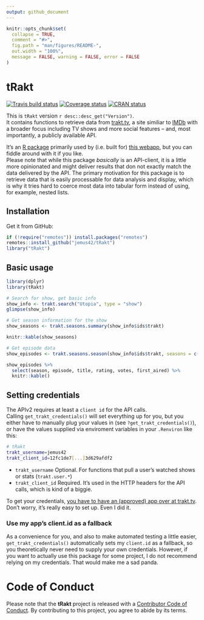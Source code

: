 ```yaml
---
output: github_document
---
```


<!-- README.md is generated from README.Rmd. Please edit that file -->

```r
knitr::opts_chunk$set(
  collapse = TRUE,
  comment = "#>",
  fig.path = "man/figures/README-",
  out.width = "100%",
  message = FALSE, warning = FALSE, error = FALSE
)
```

# tRakt

[![Travis build status](https://travis-ci.org/jemus42/tRakt.svg?branch=master)](https://travis-ci.org/jemus42/tRakt)
[![Coverage status](https://codecov.io/gh/jemus42/tRakt/branch/master/graph/badge.svg)](https://codecov.io/github/jemus42/tRakt?branch=master)
[![CRAN status](https://www.r-pkg.org/badges/version/tRakt)](https://cran.r-project.org/package=tRakt)

This is `tRakt` version ``r desc::desc_get("Version")``.  
It contains functions to retrieve data from [trakt.tv](http://trakt.tv/), a site similiar to [IMDb](http://imdb.com) with a broader focus including TV shows and more social features – and, most importantly, a publicly available API.

It's an [R package](http://r-project.org) primarily used by (i.e. built for) [this webapp](http://trakt.jemu.name), but you can fiddle around with it if you like.  
Please note that while this package *basically* is an API-client, it is a little more opinionated and might deliver results that don not exactly match the data delivered by the API. The primary motivation for this package is to retrieve data that is easily processable for data analysis and display, which is why it tries hard to coerce most data into tabular form instead of using, for example, nested lists.

## Installation

Get it from GitHub:

```r
if (!require("remotes")) install.packages("remotes")
remotes::install_github("jemus42/tRakt")
library("tRakt")
```

## Basic usage

```r
library(dplyr)
library(tRakt)

# Search for show, get basic info
show_info <- trakt.search("Utopia", type = "show")
glimpse(show_info)

# Get season information for the show
show_seasons <- trakt.seasons.summary(show_info$ids$trakt)

knitr::kable(show_seasons)

# Get episode data
show_episodes <- trakt.seasons.season(show_info$ids$trakt, seasons = c(1, 2), extended = "full")

show_episodes %>%
  select(season, episode, title, rating, votes, first_aired) %>%
  knitr::kable()
```


## Setting credentials

The APIv2 requires at least a `client id` for the API calls.  
Calling `get_trakt_credentials()` will set everything up for you, but you either have to
manually plug your values in (see `?get_trakt_credentials()`), or have the values supplied via enviroment variables in your `.Renviron` like this:

```sh
# tRakt
trakt_username=jemus42
trakt_client_id=12fc1de7[...]3d629afdf2
```

* `trakt_username` Optional. For functions that pull a user's watched shows or stats (`trakt.user.*`)
* `trakt_client_id` Required. It's used in the HTTP headers for the API calls, which is kind of a biggie.

To get your credentials, [you have to have an (approved) app over at trakt.tv](http://trakt.tv/oauth/applications).  
Don't worry, it's really easy to set up. Even I did it.

### Use my app's client.id as a fallback

As a convenience for you, and also to make automated testing a little easier, `get_trakt_credentials()` automatically sets my `client.id` as a fallback, so you theoretically never need to supply your own credentials. However, if you want to actually use this package for some project, I do not recommend relying on my credentials. That would make me a sad panda.

# Code of Conduct

Please note that the **tRakt** project is released with a [Contributor Code of Conduct](.github/CODE_OF_CONDUCT.md). By contributing to this project, you agree to abide by its terms.
